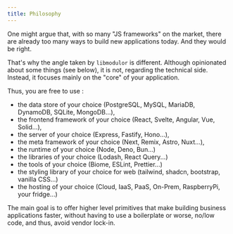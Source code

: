 ```yaml
---
title: Philosophy
---
```


One might argue that, with so many "JS frameworks" on the market, there are already too many ways to build new applications today. And they would be right.

That's why the angle taken by `libmodulor` is different. Although opinionated about some things (see below), it is not, regarding the technical side. Instead, it focuses mainly on the "core" of your application.

Thus, you are free to use :

- the data store of your choice (PostgreSQL, MySQL, MariaDB, DynamoDB, SQLite, MongoDB...),
- the frontend framework of your choice (React, Svelte, Angular, Vue, Solid...),
- the server of your choice (Express, Fastify, Hono...),
- the meta framework of your choice (Next, Remix, Astro, Nuxt...),
- the runtime of your choice (Node, Deno, Bun...)
- the libraries of your choice (Lodash, React Query...)
- the tools of your choice (Biome, ESLint, Prettier...)
- the styling library of your choice for web (tailwind, shadcn, bootstrap, vanilla CSS...)
- the hosting of your choice (Cloud, IaaS, PaaS, On-Prem, RaspberryPi, your fridge...)

The main goal is to offer higher level primitives that make building business applications faster, without having to use a boilerplate or worse, no/low code, and thus, avoid vendor lock-in.
